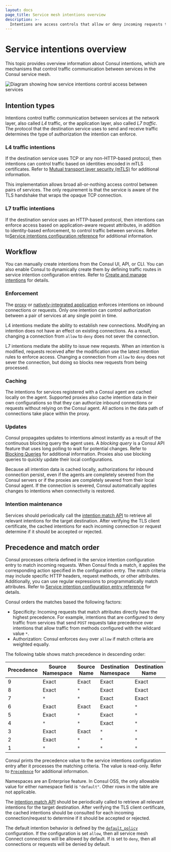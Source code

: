 ```yaml
---
layout: docs
page_title: Service mesh intentions overview
description: >-
  Intentions are access controls that allow or deny incoming requests to services in the mesh. 
---
```


# Service intentions overview

This topic provides overview information about Consul intentions, which are mechanisms that control traffic communication between services in the Consul service mesh.

![Diagram showing how service intentions control access between services](/img/consul-connect/consul-service-mesh-intentions-overview.svg)

## Intention types

Intentions control traffic communication between services at the network layer, also called _L4_ traffic, or the application layer, also called _L7 traffic_. The protocol that the destination service uses to send and receive traffic determines the type of authorization the intention can enforce. 

### L4 traffic intentions

If the destination service uses TCP or any non-HTTP-based protocol, then intentions can control traffic based on identities encoded in mTLS certificates. Refer to [Mutual transport layer security (mTLS)](/consul/docs/connect/connect-internals#mutual-transport-layer-security-mtls) for additional information.

This implementation allows broad all-or-nothing access control between pairs of services. The only requirement is that the service is aware of the TLS handshake that wraps the opaque TCP connection.

### L7 traffic intentions

If the destination service uses an HTTP-based protocol, then intentions can enforce access based on application-aware request attributes, in addition to identity-based enforcement, to control traffic between services. Refer to[Service intentions configuration reference](/consul/docs/connect/config-entries/service-intentions#permissions) for additional information.

## Workflow

You can manually create intentions from the Consul UI, API, or CLI. You can also enable Consul to dynamically create them by defining traffic routes in service intention configuration entries. Refer to [Create and manage intentions](/consul/docs/connect/intentions/create-manage-intentions) for details. 

### Enforcement

The [proxy](/consul/docs/connect/proxies) or [natively-integrated
application](/consul/docs/connect/native) enforces intentions on inbound connections or requests. Only one intention can control authorization between a pair of services at any single point in time. 

L4 intentions mediate the ability to establish new connections. Modifying an intention does not have an effect on existing connections. As a result, changing a connection from `allow` to `deny` does not sever the connection.

L7 intentions mediate the ability to issue new requests. When an intention is modified, requests received after the modification use the latest intention rules to enforce access. Changing a connection from `allow` to `deny` does not sever the connection, but doing so blocks new requests from being processed. 

### Caching

The intentions for services registered with a Consul agent are cached locally on the agent. Supported proxies also cache intention data in their own configurations so that they can authorize inbound connections or requests without relying on the Consul agent. All actions in the data path of connections take place within the proxy.

### Updates

Consul propagates updates to intentions almost instantly as a result of the continuous blocking query the agent uses. A _blocking query_ is a Consul API feature that uses long polling to wait for potential changes. Refer to [Blocking Queries](/consul/api-docs/features/blocking) for additional information. Proxies also use blocking queries to quickly update their local configurations.

Because all intention data is cached locally, authorizations for inbound connection persist, even if the agents are completely severed from the Consul servers or if the proxies are completely severed from their local Consul agent. If the connection is severed, Consul automatically applies changes to intentions when connectivity is restored. 

### Intention maintenance

Services should periodically call the [intention match API](/consul/api-docs/connect/intentions#list-matching-intentions) to retrieve all relevant intentions for the target destination. After verifying the TLS client certificate, the cached intentions for each incoming connection or request determine if it should be accepted or rejected.

## Precedence and match order

Consul processes criteria defined in the service intention configuration entry to match incoming requests. When Consul finds a match, it applies the corresponding action specified in the configuration entry. The match criteria may include specific HTTP headers, request methods, or other attributes. Additionally, you can use regular expressions to programmatically match attributes. Refer to [Service intention configuration entry reference](/consul/docs/connect/config-entries/service-intentions) for details.  

Consul orders the matches based the following factors:

- Specificity: Incoming requests that match attributes directly have the highest precedence. For example, intentions that are configured to deny traffic from services that send `POST` requests take precedence over intentions that allow traffic from methods configured with the wildcard value `*`.
- Authorization: Consul enforces `deny` over `allow` if match criteria are weighted equally. 

The following table shows match precedence in descending order:

| Precedence | Source Namespace | Source Name | Destination Namespace | Destination Name |
| -----------| ---------------- | ------------| --------------------- | ---------------- |
| 9          | Exact            | Exact       | Exact                 | Exact            |
| 8          | Exact            | `*`         | Exact                 | Exact            |
| 7          | `*`              | `*`         | Exact                 | Exact            |
| 6          | Exact            | Exact       | Exact                 | `*`              |
| 5          | Exact            | `*`         | Exact                 | `*`              |
| 4          | `*`              | `*`         | Exact                 | `*`              |
| 3          | Exact            | Exact       | `*`                   | `*`              |
| 2          | Exact            | `*`         | `*`                   | `*`              |
| 1          | `*`              | `*`         | `*`                   | `*`              |

Consul prints the precedence value to the service intentions configuration entry after it processes the matching criteria. The value is read-only. Refer to 
[`Precedence`](/consul/docs/connect/config-entries/service-intentions#precedence) for additional information. 

Namespaces are an Enterprise feature. In Consul OSS, the only allowable value for either namespace field is `"default"`. Other rows in the table are not applicable.

The [intention match API](/consul/api-docs/connect/intentions#list-matching-intentions)
should be periodically called to retrieve all relevant intentions for the
target destination. After verifying the TLS client certificate, the cached
intentions should be consulted for each incoming connection/request to
determine if it should be accepted or rejected.

The default intention behavior is defined by the [`default_policy`](/consul/docs/agent/config/config-files#acl_default_policy) configuration.
If the configuration is set `allow`, then all service mesh Connect connections will be allowed by default.
If is set to `deny`, then all connections or requests will be denied by default.